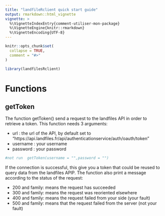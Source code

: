 ```yaml
---
title: "landfileRclient quick start guide"
output: rmarkdown::html_vignette
vignette: >
  %\VignetteIndexEntry{comment-utiliser-mon-package}
  %\VignetteEngine{knitr::rmarkdown}
  %\VignetteEncoding{UTF-8}
---
```


```r
knitr::opts_chunk$set(
  collapse = TRUE,
  comment = "#>"
)
```

```r
library(landfilesRclient)
```

# Functions
## getToken
The function getToken() send a request to the landfiles API in order to retrieve a token. This function needs 3 arguments:

- url : the url of the API, by default set to "https://api.landfiles.fr/api/authenticationservice/auth/oauth/token"
- username : your username
- password : your password

```r
#not run  getToken(username = "",password = "")

```

If the connection is successful, this give you a token that could be reused to query data from the landfiles APIP. The function also print a message according to  the status of the request:

- 200 and family: means the request has succeeded
- 300 and family: means the request was reoriented elsewhere
- 400 and family: means the request failed from your side (your fault)
- 500 and family: means that the request failed from the server (not your fault)
